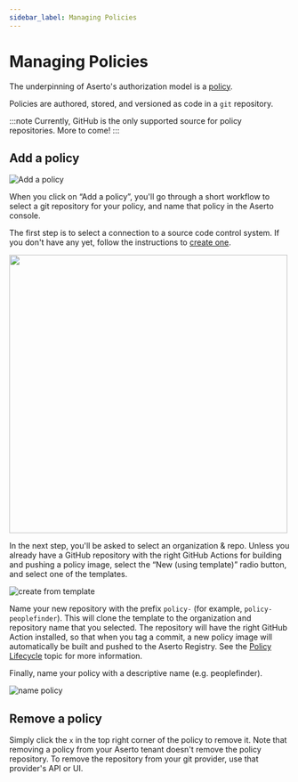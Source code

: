 ```yaml
---
sidebar_label: Managing Policies
---
```


# Managing Policies

The underpinning of Aserto's authorization model is a [policy](/docs/overview/policy). 

Policies are authored, stored, and versioned as code in a `git` repository.

:::note
Currently, GitHub is the only supported source for policy repositories. More to come!
:::

## Add a policy 

![Add a policy](/add-a-policy.png)

When you click on “Add a policy”, you'll go through a short workflow to select a git repository for your policy, 
and name that policy in the Aserto console. 

The first step is to select a connection to a source code control system. If you don't have any yet, follow 
the instructions to [create one](/docs/aserto-console/connections#connecting-a-source-code-provider).

[<img src="/select-github-connection.png" width="500" />](/select-github-connection.png)

In the next step, you'll be asked to select an organization & repo. Unless 
you already have a GitHub repository with the right GitHub Actions for building and pushing a policy image, 
select the “New (using template)” radio button, and select one of the templates.  

![create from template](/create-from-template.png)

Name your new repository with the prefix `policy-` (for example, `policy-peoplefinder`). This will 
clone the template to the organization and repository name that you selected. The repository will 
have the right GitHub Action installed, so that when you tag a commit, a new policy image will 
automatically be built and pushed to the Aserto Registry. See the [Policy Lifecycle](/docs/overview/policy-lifecycle)
topic for more information.

Finally, name your policy with a descriptive name (e.g. peoplefinder). 

![name policy](/name-policy.png)

## Remove a policy

Simply click the `x` in the top right corner of the policy to remove it. Note that removing a policy 
from your Aserto tenant doesn't remove the policy repository. To remove the repository from your git 
provider, use that provider's API or UI. 

